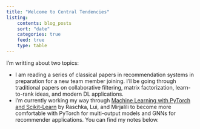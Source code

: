 ```yaml
---
title: "Welcome to Central Tendencies"
listing: 
    contents: blog_posts
    sort: "date"
    categories: true 
    feed: true
    type: table
---
```


I'm writting about two topics: 

* I am reading a series of classical papers in recommendation systems in preparation for a new team member joining. I'll be going through traditional papers on collaborative filtering, matrix factorization, learn-to-rank ideas, and modern DL applications.  
* I'm currently working my way through [Machine Learning with PyTorch and Scikit-Learn](https://sebastianraschka.com/blog/2022/ml-pytorch-book.htmla)  by Raschka, Lui, and Mirjalili to become more comfortable with PyTorch for multi-output models and GNNs for recommender applications. 
You can find my notes below. 